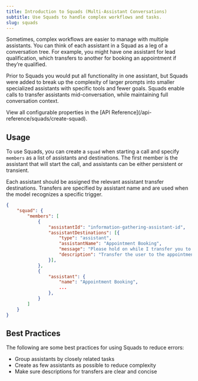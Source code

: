 ```yaml
---
title: Introduction to Squads (Multi-Assistant Conversations)
subtitle: Use Squads to handle complex workflows and tasks.
slug: squads
---
```


Sometimes, complex workflows are easier to manage with multiple assistants.
You can think of each assistant in a Squad as a leg of a conversation tree.
For example, you might have one assistant for lead qualification, which transfers to another for booking an appointment if they’re qualified.

Prior to Squads you would put all functionality in one assistant, but Squads were added to break up the complexity of larger prompts into smaller specialized assistants with specific tools and fewer goals.
Squads enable calls to transfer assistants mid-conversation, while maintaining full conversation context.

<Info>
  View all configurable properties in the [API Reference](/api-reference/squads/create-squad).
</Info>

## Usage

To use Squads, you can create a `squad` when starting a call and specify `members` as a list of assistants and destinations.
The first member is the assistant that will start the call, and assistants can be either persistent or transient.

Each assistant should be assigned the relevant assistant transfer destinations.
Transfers are specified by assistant name and are used when the model recognizes a specific trigger.

```json
{
    "squad": {
        "members": [
            {
                "assistantId": "information-gathering-assistant-id",
                "assistantDestinations": [{
                    "type": "assistant",
                    "assistantName": "Appointment Booking",
                    "message": "Please hold on while I transfer you to our appointment booking assistant.",
                    "description": "Transfer the user to the appointment booking assistant after they say their name."
                }],
            },
            {
                "assistant": {
                    "name": "Appointment Booking",
                    ...
                },
            }
        ]
    }
}
```


## Best Practices

The following are some best practices for using Squads to reduce errors:

- Group assistants by closely related tasks
- Create as few assistants as possible to reduce complexity
- Make sure descriptions for transfers are clear and concise

